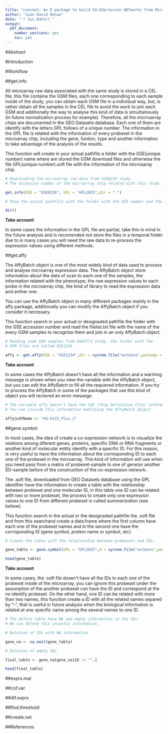 ```yaml
---
title: "coexnet: An R package to build CO-EXpression NETworks from Microarray Data"
author: "Juan David Henao"
date: "`r Sys.Date()`"
output: 
  pdf_document: 
    number_sections: yes
    toc: yes
---
```


#Abstract

#Introduction

#Workflow

##get.info

All microarray raw data associated with the same study is stored in a CEL file, this file containe the GSM files, each one corresponding to each sample inside of the study, you can obtain each GSM file in a individual way, but, is rather obtain all the samples in the CEL file to avoid the work to join each GSM and additionally the way to analyse this kind of data is simultainously (in future normalization process for example). Therefore, all the micrroarray chips are documented in the GEO Datasets database. Each one of them are identify with the letters GPL follows of a unique number. The information in the GPL file is related with the information of every probeset in the microarray chip, including the gene, funtion, type and another information to take advantage of the analysis of the results.

This function will create in your actual pathfile a folder with the GSE(unique number) name where are stored the GSM download files and otherwise the file GPL(unique number).soft file with the information of the microaaray chip.

```r

# Downloading the microarray raw data from GSE8216 study 
# The accession number of the microarray chip related with this study is GPL2025

get.info(GSE = "GSE8216", GPL = "GPL2025",dir = ".")

# Show the actual pathfile with the folder with the GSE number and the .soft file

dir()

```

**Take account**

In some cases the information in the GPL file are partial, take this in mind in the future analysis and is recomended not store the files in a temporal folder due to in many cases you will need the raw data to re-process the expression values using different methods.

##get.affy

The AffyBatch object is one of the most widely kind of data used to process and analyse microarray expression data. The AffyBatch object store information about the data of scan to each one of the samples, the information related with the phenotype, the raw expression values to each probe in the microarray chip, the kind of library to read the expression data and anther one.

You can use the AffyBatch object in many different packages mainly in the affy package, additionally you can modify the AffyBatch object if you consider it necessary.

This function search in your actual or designaded pathfile the folder with the GSE accession number and read the filelist.txt file with the name of the every GSM samples to recognize them and join in an only AffyBatch object.

```r

# Reading some GSM samples from GSE4773 study, the folder with the 
# GSM files are called GSE1234

affy <- get.affy(GSE = "GSE1234",dir = system.file("extdata",package = "coexnet"))

```
**Take account**

In some cases the AffyBatch doesn't have all the information and a warining messege is shown when you view the variable with the AffyBatch object, but you can edit the AffyBatch to fill all the requiered information. If you try to process the AffyBatch in some of the packages that use this kind of object you will recieved an error messege.

```r

# The variable affy doesn't have the CDF (Chip Definition File) information.
# You can include this information modifying the AffyBatch object.

affy@cdfName <- "HG-U133_Plus_2"

```
##gene.symbol

In most cases, the idea of create a co-expression network is to visualize the relations among diferent genes, proteins, specific DNA or RNA fragments or another kind of molecular entity identify with a specific ID. For this reason, is very useful to have the information about the corresponding ID to each one of the probeset in the microarray. This kind of information will use when you need pass from a matrix of probeset-sample to one of gene(or another ID)-sample before of the construction of the co-expression network.

The .soft file, downloaded from GEO Datasets database using the GPL identifier have the information to create a table with the relationship between probeset and one molecular ID, in this table one ID can be related with two or more probeset, the process to create only one expression values to one ID from different probeset is called *summarization* (see bellow).

This function search in the actual or the designaded pathfile the .soft file and from this searchand create a data.frame where the first column have each one of the probeset names and in the second one have the corrisponding ID (gene symbol, protein name or symbol, etc).

```r

# Create the table with the relationship between probesets and IDs.

gene_table <- gene.symbol(GPL = "GPL2025",d = system.file("extdata",package = "coexnet"))

head(gene_table)

```

**Take account**

In some cases, the .soft file dosen't have all the IDs to each one of the probeset inside of the microarray, you can ignore this probeset under the assumption of the another probeset can have the ID and correspond at the no identify probeset. On the other hand, one ID can be related with more than two names, this function create a ID with all the related names separed by "-", that is useful in future analysis when the biological information is related at one specific name among the several names to one ID.

```r

# The before table have NA and empty information in the IDs.
# We can delete this unuseful information.

# Deletion of IDs with NA information

gene_na <- na.omit(gene_table)

# Deletion of empty IDs

final_table <- gene_na[gene_na$ID != "",]

head(final_table)

```

##exprs.mat

##cof.var

##dif.exprs

##find.threshold

##create.net

##References